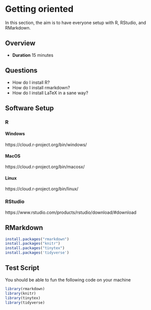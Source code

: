 # Getting oriented

In this section, the aim is to have everyone setup with R, RStudio, and RMarkdown.

## Overview

* **Duration** 15 minutes

## Questions

* How do I install R?
* How do I install rmarkdown?
* How do I install LaTeX in a sane way?

## Software Setup

### R

#### Windows

https://cloud.r-project.org/bin/windows/

#### MacOS

https://cloud.r-project.org/bin/macosx/

#### Linux

https://cloud.r-project.org/bin/linux/

### RStudio

https://www.rstudio.com/products/rstudio/download/#download

## RMarkdown

```r
install.packages("rmarkdown")
install.packages("knitr")
install.packages("tinytex")
install.packages('tidyverse')
```

## Test Script

You should be able to fun the following code on your machine

```r
library(rmarkdown)
library(knitr)
library(tinytex)
library(tidyverse)
```

